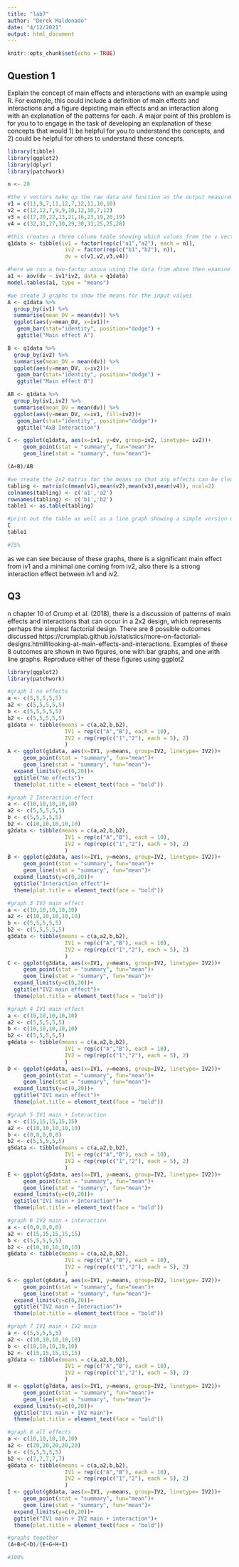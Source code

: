 ```yaml
---
title: "lab7"
author: "Derek Maldonado"
date: "4/12/2021"
output: html_document
---
```


```r
knitr::opts_chunk$set(echo = TRUE)
```

## Question 1
Explain the concept of main effects and interactions with an example using R. For example, this could include a definition of main effects and interactions and a figure depicting main effects and an interaction along with an explanation of the patterns for each. A major point of this problem is for you to to engage in the task of developing an explanation of these concepts that would 1) be helpful for you to understand the concepts, and 2) could be helpful for others to understand these concepts.

```r
library(tibble)
library(ggplot2)
library(dplyr)
library(patchwork)

n <- 20

#the v vectors make up the raw data and function as the output measurement that has been affected by our iv1 and iv2 
v1 = c(11,9,7,11,12,7,12,11,10,10)
v2 = c(12,12,7,9,9,10,12,10,7,12)
v3 = c(17,20,22,13,21,16,23,19,20,19)
v4 = c(32,31,27,30,29,30,33,25,25,28)

#this creates a three column table showing which values from the v vectors are part of the a sample and which are part of the b sample
q1data <- tibble(iv1 = factor(rep(c("a1","a2"), each = n)),
                  iv2 = factor(rep(c("b1","b2"), n)),
                  dv = c(v1,v2,v3,v4))

#here we run a two-factor anova using the data from above then examine the value tables
a1 <- aov(dv ~ iv1*iv2, data = q1data)
model.tables(a1, type = "means")

#we create 3 graphs to show the means for the input values
A <- q1data %>%
  group_by(iv1) %>%
  summarise(mean_DV = mean(dv)) %>%
  ggplot(aes(y=mean_DV, x=iv1))+
   geom_bar(stat="identity", position="dodge") +
   ggtitle("Main effect A")

B <- q1data %>%
  group_by(iv2) %>%
  summarise(mean_DV = mean(dv)) %>%
  ggplot(aes(y=mean_DV, x=iv2))+
   geom_bar(stat="identity", position="dodge") +
   ggtitle("Main effect B")

AB <- q1data %>%
  group_by(iv1,iv2) %>%
  summarise(mean_DV = mean(dv)) %>%
  ggplot(aes(y=mean_DV, x=iv1, fill=iv2))+
   geom_bar(stat="identity", position="dodge")+
   ggtitle("AxB Interaction")

C <- ggplot(q1data, aes(x=iv1, y=dv, group=iv2, linetype= iv2))+
     geom_point(stat = "summary", fun="mean")+
     geom_line(stat = "summary", fun="mean")+

(A+B)/AB

#we create the 2x2 matrix for the means so that any effects can be clearly visible
tabling <- matrix(c(mean(v1),mean(v2),mean(v3),mean(v4)), ncol=2)
colnames(tabling) <- c('a1','a2')
rownames(tabling) <- c('b1','b2')
table1 <- as.table(tabling)

#print out the table as well as a line graph showing a simple version of the effects from the IVs
C
table1

#75%
```
as we can see because of these graphs, there is a significant main effect from iv1 and a minimal one coming from iv2, also there is a strong interaction effect between iv1 and iv2.

## Q3
n chapter 10 of Crump et al. (2018), there is a discussion of patterns of main effects and interactions that can occur in a 2x2 design, which represents perhaps the simplest factorial design. There are 8 possible outcomes discussed https://crumplab.github.io/statistics/more-on-factorial-designs.html#looking-at-main-effects-and-interactions. Examples of these 8 outcomes are shown in two figures, one with bar graphs, and one with line graphs. Reproduce either of these figures using ggplot2

```r
library(ggplot2)
library(patchwork)

#graph 1 no effects
a <- c(5,5,5,5,5)
a2 <- c(5,5,5,5,5)
b <- c(5,5,5,5,5)
b2 <- c(5,5,5,5,5)
g1data <- tibble(means = c(a,a2,b,b2),
                  IV1 = rep(c("A","B"), each = 10),
                  IV2 = rep(rep(c("1","2"), each = 5), 2)
                  )
A <- ggplot(g1data, aes(x=IV1, y=means, group=IV2, linetype= IV2))+
     geom_point(stat = "summary", fun="mean")+
     geom_line(stat = "summary", fun="mean")+
  expand_limits(y=c(0,20))+
  ggtitle("No effects")+
  theme(plot.title = element_text(face = "bold"))

#graph 2 Interaction effect
a <- c(10,10,10,10,10)
a2 <- c(5,5,5,5,5)
b <- c(5,5,5,5,5)
b2 <- c(10,10,10,10,10)
g2data <- tibble(means = c(a,a2,b,b2),
                  IV1 = rep(c("A","B"), each = 10),
                  IV2 = rep(rep(c("1","2"), each = 5), 2)
                  )
B <- ggplot(g2data, aes(x=IV1, y=means, group=IV2, linetype= IV2))+
     geom_point(stat = "summary", fun="mean")+
     geom_line(stat = "summary", fun="mean")+
  expand_limits(y=c(0,20))+
  ggtitle("Interaction effect")+
  theme(plot.title = element_text(face = "bold"))

#graph 3 IV2 main effect
a <- c(10,10,10,10,10)
a2 <- c(10,10,10,10,10)
b <- c(5,5,5,5,5)
b2 <- c(5,5,5,5,5)
g3data <- tibble(means = c(a,a2,b,b2),
                  IV1 = rep(c("A","B"), each = 10),
                  IV2 = rep(rep(c("1","2"), each = 5), 2)
                  )
C <- ggplot(g3data, aes(x=IV1, y=means, group=IV2, linetype= IV2))+
     geom_point(stat = "summary", fun="mean")+
     geom_line(stat = "summary", fun="mean")+
  expand_limits(y=c(0,20))+
  ggtitle("IV2 main effect")+
  theme(plot.title = element_text(face = "bold"))

#graph 4 IV1 main effect
a <- c(10,10,10,10,10)
a2 <- c(5,5,5,5,5)
b <- c(10,10,10,10,10)
b2 <- c(5,5,5,5,5)
g4data <- tibble(means = c(a,a2,b,b2),
                  IV1 = rep(c("A","B"), each = 10),
                  IV2 = rep(rep(c("1","2"), each = 5), 2)
                  )
D <- ggplot(g4data, aes(x=IV1, y=means, group=IV2, linetype= IV2))+
     geom_point(stat = "summary", fun="mean")+
     geom_line(stat = "summary", fun="mean")+
  expand_limits(y=c(0,20))+
  ggtitle("IV1 main effect")+
  theme(plot.title = element_text(face = "bold"))

#graph 5 IV1 main + Interaction
a <- c(15,15,15,15,15)
a2 <- c(10,10,10,10,10)
b <- c(0,0,0,0,0)
b2 <- c(5,5,5,5,5)
g5data <- tibble(means = c(a,a2,b,b2),
                  IV1 = rep(c("A","B"), each = 10),
                  IV2 = rep(rep(c("1","2"), each = 5), 2)
                  )
E <- ggplot(g5data, aes(x=IV1, y=means, group=IV2, linetype= IV2))+
     geom_point(stat = "summary", fun="mean")+
     geom_line(stat = "summary", fun="mean")+
  expand_limits(y=c(0,20))+
  ggtitle("IV1 main + Interaction")+
  theme(plot.title = element_text(face = "bold"))

#graph 6 IV2 main + interaction
a <- c(0,0,0,0,0)
a2 <- c(15,15,15,15,15)
b <- c(5,5,5,5,5)
b2 <- c(10,10,10,10,10)
g6data <- tibble(means = c(a,a2,b,b2),
                  IV1 = rep(c("A","B"), each = 10),
                  IV2 = rep(rep(c("1","2"), each = 5), 2)
                  )
G <- ggplot(g6data, aes(x=IV1, y=means, group=IV2, linetype= IV2))+
     geom_point(stat = "summary", fun="mean")+
     geom_line(stat = "summary", fun="mean")+
  expand_limits(y=c(0,20))+
  ggtitle("IV2 main + Interaction")+
  theme(plot.title = element_text(face = "bold"))

#graph 7 IV1 main + IV2 main
a <- c(5,5,5,5,5)
a2 <- c(10,10,10,10,10)
b <- c(10,10,10,10,10)
b2 <- c(15,15,15,15,15)
g7data <- tibble(means = c(a,a2,b,b2),
                  IV1 = rep(c("A","B"), each = 10),
                  IV2 = rep(rep(c("1","2"), each = 5), 2)
                  )
H <- ggplot(g7data, aes(x=IV1, y=means, group=IV2, linetype= IV2))+
     geom_point(stat = "summary", fun="mean")+
     geom_line(stat = "summary", fun="mean")+
  expand_limits(y=c(0,20))+
  ggtitle("IV1 main + IV2 main")+
  theme(plot.title = element_text(face = "bold"))

#graph 8 all effects
a <- c(10,10,10,10,10)
a2 <- c(20,20,20,20,20)
b <- c(5,5,5,5,5)
b2 <- c(7,7,7,7,7)
g8data <- tibble(means = c(a,a2,b,b2),
                  IV1 = rep(c("A","B"), each = 10),
                  IV2 = rep(rep(c("1","2"), each = 5), 2)
                  )
I <- ggplot(g8data, aes(x=IV1, y=means, group=IV2, linetype= IV2))+
     geom_point(stat = "summary", fun="mean")+
     geom_line(stat = "summary", fun="mean")+
  expand_limits(y=c(0,20))+
  ggtitle("IV1 main + IV2 main + interaction")+
  theme(plot.title = element_text(face = "bold"))

#graphs together
(A+B+C+D)/(E+G+H+I)

#100%

```

